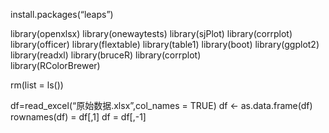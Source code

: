 install.packages("leaps")


library(openxlsx)
library(onewaytests)
library(sjPlot)
library(corrplot)  
library(officer)
library(flextable)
library(table1) 
library(boot)
library(ggplot2)
library(readxl)
library(bruceR)
library(corrplot)   
library(RColorBrewer) 

rm(list = ls())


df=read_excel("原始数据.xlsx",col_names = TRUE)
df <- as.data.frame(df)
rownames(df) = df[,1]
df = df[,-1]






